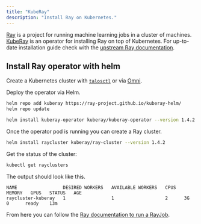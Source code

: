 ```yaml
---
title: "KubeRay"
description: "Install Ray on Kubernetes."
---
```



[Ray](https://www.ray.io/) is a project for running machine learning jobs in a cluster of machines. [KubeRay](https://github.com/ray-project/kuberay) is an operator for installing Ray on top of Kubernetes.
For up-to-date installation guide check with the [upstream Ray documentation](https://docs.ray.io/en/latest/cluster/kubernetes/getting-started/kuberay-operator-installation.html).

## Install Ray operator with helm

Create a Kubernetes cluster with [`talosctl`](../../omni/getting-started/how-to-install-talosctl) or via [Omni](../../omni/overview/what-is-omni).

Deploy the operator via Helm.

```sh
helm repo add kuberay https://ray-project.github.io/kuberay-helm/
helm repo update

helm install kuberay-operator kuberay/kuberay-operator --version 1.4.2
```

Once the operator pod is running you can create a Ray cluster.

```sh
helm install raycluster kuberay/ray-cluster --version 1.4.2
```

Get the status of the cluster:

```sh
kubectl get rayclusters
```

The output should look like this.

```
NAME                 DESIRED WORKERS   AVAILABLE WORKERS   CPUS   MEMORY   GPUS   STATUS   AGE
raycluster-kuberay   1                 1                   2      3G       0      ready    13m
```

From here you can follow the [Ray documentation to run a RayJob](https://docs.ray.io/en/latest/cluster/kubernetes/getting-started/rayjob-quick-start.html).
